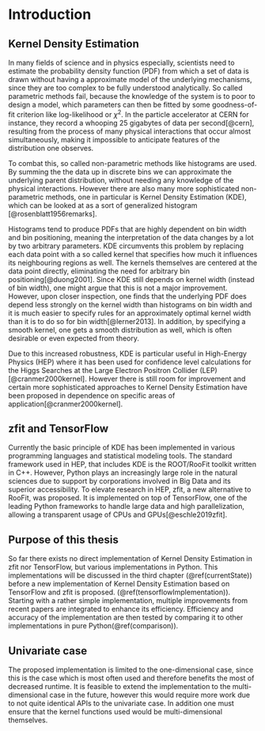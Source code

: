 # Introduction {#introduction}

## Kernel Density Estimation

In many fields of science and in physics especially, scientists need to estimate the probability density function (PDF) from which a set of data is drawn without having a approximate model of the underlying mechanisms, since they are too complex to be fully understood analytically. So called parametric methods fail, because the knowledge of the system is to poor to design a model, which parameters can then be fitted by some goodness-of-fit criterion like log-likelihood or $\chi^2$. In the particle accelerator at CERN for instance, they record a whooping 25 gigabytes of data per second[@cern], resulting from the process of many physical interactions that occur almost simultaneously, making it impossible to anticipate features of the distribution one observes.

To combat this, so called non-parametric methods like histograms are used. By summing the the data up in discrete bins we can approximate the underlying parent distribution, without needing any knowledge of the physical interactions. However there are also many more sophisticated non-parametric methods, one in particular is Kernel Density Estimation (KDE), which can be looked at as a sort of generalized histogram [@rosenblatt1956remarks]. 

Histograms tend to produce PDFs that are highly dependent on bin width and bin positioning, meaning the interpretation of the data changes by a lot by two arbitrary parameters. KDE circumvents this problem by replacing each data point with a so called kernel that specifies how much it influences its neighbouring regions as well. The kernels themselves are centered at the data point directly, eliminating the need for arbitrary bin positioning[@duong2001]. Since KDE still depends on kernel width (instead of bin width), one might argue that this is not a major improvement. However, upon closer inspection, one finds that the underlying PDF does depend less strongly on the kernel width than histograms on bin width and it is much easier to specify rules for an approximately optimal kernel width than it is to do so for bin width[@lerner2013]. In addition, by specifying a smooth kernel, one gets a smooth distribution as well, which is often desirable or even expected from theory.

Due to this increased robustness, KDE is particular useful in High-Energy Physics (HEP) where it has been used for confidence level calculations for the Higgs Searches at the Large Electron Positron Collider (LEP)[@cranmer2000kernel]. However there is still room for improvement and certain more sophisticated approaches to Kernel Density Estimation have been proposed in dependence on specific areas of application[@cranmer2000kernel].


## zfit and TensorFlow

Currently the basic principle of KDE has been implemented in various programming languages and statistical modeling tools. The standard framework used in HEP, that includes KDE is the ROOT/RooFit toolkit written in C++. However, Python plays an increasingly large role in the natural sciences due to support by corporations involved in Big Data and its superior accessibility. To elevate research in HEP, zfit, a new alternative to RooFit, was proposed. It is implemented on top of TensorFlow, one of the leading Python frameworks to handle large data and high parallelization, allowing a transparent usage of CPUs and GPUs[@eschle2019zfit].

## Purpose of this thesis

So far there exists no direct implementation of Kernel Density Estimation in zfit nor TensorFlow, but various implementations in Python. This implementations will be discussed in the third chapter (\@ref(currentState)) before a new implementation of Kernel Density Estimation based on TensorFlow and zfit is proposed. (\@ref(tensorflowImplementation)). Starting with a rather simple implementation, multiple improvements from recent papers are integrated to enhance its efficiency. Efficiency and accuracy of the implementation are then tested by comparing it to other implementations in pure Python(\@ref(comparison)).

## Univariate case

The proposed implementation is limited to the one-dimensional case, since this is the case which is most often used and therefore benefits the most of decreased runtime. It is feasible to extend the implementation to the multi-dimensional case in the future, however this would require more work due to not quite identical APIs to the univariate case. In addition one must ensure that the kernel functions used would be multi-dimensional themselves.